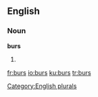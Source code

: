 
==English==

===Noun===
'''burs'''

# {{plural of|[[bur]]}}

[[Category:English plurals]]

[[fr:burs]]
[[io:burs]]
[[ku:burs]]
[[tr:burs]]